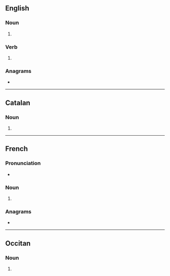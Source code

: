 ==English==

===Noun===
{{head|en|noun form}}

# {{plural of|en|tension}}

===Verb===
{{head|en|verb form}}

# {{en-third-person singular of|tension}}
#: {{ux|en|This turnbuckle '''tensions''' the cable so it is taut.}}

===Anagrams===
* {{anagrams|en|a=einnosst|Sonnites|neonists|noneists}}

----

==Catalan==

===Noun===
{{head|ca|noun form}}

# {{plural of|ca|tensió}}

----

==French==

===Pronunciation===
* {{audio|fr|LL-Q150 (fra)-WikiLucas00-tensions.wav|Audio}}

===Noun===
{{head|fr|noun form|g=f}}

# {{plural of|fr|tension}}

===Anagrams===
* {{l|fr|sentions}}

----

==Occitan==

===Noun===
{{head|oc|noun form}}

# {{plural of|oc|tension}}